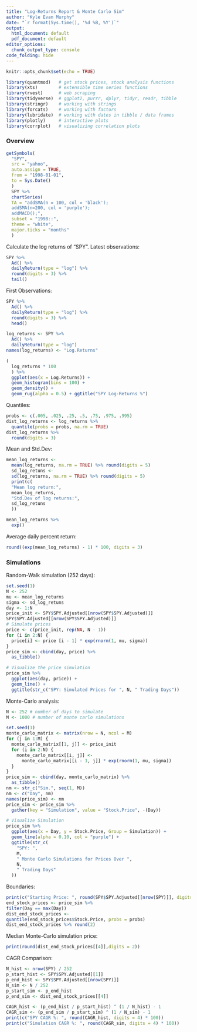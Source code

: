 ```yaml
---
title: "Log-Returns Report & Monte Carlo Sim"
author: "Kyle Evan Murphy"
date: "`r format(Sys.time(), '%d %B, %Y')`"
output:
  html_document: default
  pdf_document: default
editor_options:
  chunk_output_type: console
code_folding: hide
---
```


```r
knitr::opts_chunk$set(echo = TRUE)
```

```r
library(quantmod)   # get stock prices, stock analysis functions
library(xts)        # extensible time series functions
library(rvest)      # web scraping
library(tidyverse)  # ggplot2, purrr, dplyr, tidyr, readr, tibble
library(stringr)    # working with strings
library(forcats)    # working with factors
library(lubridate)  # working with dates in tibble / data frames
library(plotly)     # interactive plots
library(corrplot)   # visualizing correlation plots
```

### Overview

```r
getSymbols(
  "SPY",
  src = "yahoo",
  auto.assign = TRUE,
  from = "1998-01-01",
  to = Sys.Date()
  )
  SPY %>%
  chartSeries(
  TA = "addSMA(n = 100, col = 'black');
  addSMA(n=200, col = 'purple');
  addMACD();",
  subset = "1998::",
  theme = "white",
  major.ticks = "months"
  )
```


Calculate the log returns of "SPY". Latest observations:
```r
SPY %>%
  Ad() %>%
  dailyReturn(type = "log") %>%
  round(digits = 3) %>%
  tail()
```
First Observations:
```r
SPY %>%
  Ad() %>%
  dailyReturn(type = "log") %>%
  round(digits = 3) %>%
  head()

```
```r
log_returns <- SPY %>%
  Ad() %>%
  dailyReturn(type = "log")
names(log_returns) <- "Log.Returns"
```
```r
(
  log_returns * 100
  ) %>%
  ggplot(aes(x = Log.Returns)) +
  geom_histogram(bins = 100) +
  geom_density() +
  geom_rug(alpha = 0.5) + ggtitle("SPY Log-Returns %")
```

Quantiles:
```r
probs <- c(.005, .025, .25, .5, .75, .975, .995)
dist_log_returns <- log_returns %>%
  quantile(probs = probs, na.rm = TRUE)
dist_log_returns %>%
  round(digits = 3)
```


Mean and Std.Dev:
```r
mean_log_returns <-
  mean(log_returns, na.rm = TRUE) %>% round(digits = 5)
  sd_log_retuns <-
  sd(log_returns, na.rm = TRUE) %>% round(digits = 5)
  print(c(
  "Mean log return:",
  mean_log_returns,
  "Std.Dev of log returns:",
  sd_log_retuns
  ))
```


```r
mean_log_returns %>%
  exp()
```

Average daily percent return:
```r
round((exp(mean_log_returns) - 1) * 100, digits = 3)
```

### Simulations

Random-Walk simulation (252 days):
```r
set.seed(1)
N <- 252
mu <- mean_log_returns
sigma <- sd_log_retuns
day <- 1:N
price_init <- SPY$SPY.Adjusted[[nrow(SPY$SPY.Adjusted)]]
SPY$SPY.Adjusted[[nrow(SPY$SPY.Adjusted)]]
# Simulate prices
price <- c(price_init, rep(NA, N - 1))
for (i in 2:N) {
  price[i] <- price [i - 1] * exp(rnorm(1, mu, sigma))
}
price_sim <- cbind(day, price) %>%
  as_tibble()
```

```r
# Visualize the price simulation
price_sim %>%
  ggplot(aes(day, price)) +
  geom_line() +
  ggtitle(str_c("SPY: Simulated Prices for ", N, " Trading Days"))
```


Monte-Carlo analysis:
```r
N <- 252 # number of days to simulate
M <- 1000 # number of monte carlo simulations
```



```r
set.seed(1)
monte_carlo_matrix <- matrix(nrow = N, ncol = M)
for (j in 1:M) {
  monte_carlo_matrix[[1, j]] <- price_init
  for (i in 2:N) {
    monte_carlo_matrix[[i, j]] <-
      monte_carlo_matrix[[i - 1, j]] * exp(rnorm(1, mu, sigma))
  }
}
price_sim <- cbind(day, monte_carlo_matrix) %>%
  as_tibble()
nm <- str_c("Sim.", seq(1, M))
nm <- c("Day", nm)
names(price_sim) <- nm
price_sim <- price_sim %>%
  gather(key = "Simulation", value = "Stock.Price", -(Day))

# Visualize Simulation
price_sim %>%
  ggplot(aes(x = Day, y = Stock.Price, Group = Simulation)) +
  geom_line(alpha = 0.10, col = "purple") +
  ggtitle(str_c(
    "SPY: ",
    M,
    " Monte Carlo Simulations for Prices Over ",
    N,
    " Trading Days"
  ))
```


Boundaries:
```r
print(c("Starting Price: ", round(SPY$SPY.Adjusted[[nrow(SPY)]], digits = 3)))
end_stock_prices <- price_sim %>%
filter(Day == max(Day))
dist_end_stock_prices <-
quantile(end_stock_prices$Stock.Price, probs = probs)
dist_end_stock_prices %>% round(2)
```

Median Monte-Carlo simulation price:
```r
print(round(dist_end_stock_prices[[4]],digits = 2))
```

CAGR Comparison:
```r
N_hist <- nrow(SPY) / 252
p_start_hist <- SPY$SPY.Adjusted[[1]]
p_end_hist <- SPY$SPY.Adjusted[[nrow(SPY)]]
N_sim <- N / 252
p_start_sim <- p_end_hist
p_end_sim <- dist_end_stock_prices[[4]]
```


```R
CAGR_hist <- (p_end_hist / p_start_hist) ^ (1 / N_hist) - 1
CAGR_sim <- (p_end_sim / p_start_sim) ^ (1 / N_sim) - 1
print(c("SPY CAGR %: ", round(CAGR_hist, digits = 4) * 100))
print(c("Simulation CAGR %: ", round(CAGR_sim, digits = 4) * 100))
```